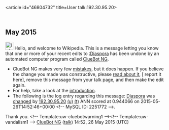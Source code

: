 <article id="46804732" title=User talk:192.30.95.20>
	<talkpage id="46804732" title="User talk:192.30.95.20">


== May 2015 ==
[[File:Information.svg|left|25px|alt=]] Hello, and welcome to Wikipedia. This is a message letting you know that one or more of your recent edits to [[:Diaspora]] has been undone by an automated computer program called [[User:ClueBot NG|ClueBot NG]].
{{clear}}
* ClueBot NG makes very few [[User:ClueBot NG#Information About False Positives|mistakes]], but it does happen. If you believe the change you made was constructive, please [[User:ClueBot NG#Information About False Positives|read about it]], [{{User:ClueBot NG/Warnings/FPReport|2251772}} report it here], remove this message from your talk page, and then make the edit again.
* For help, take a look at the [[Wikipedia:Introduction|introduction]].
* The following is the log entry regarding this message: [[Diaspora]] was [http://en.wikipedia.org/w/index.php?title=Diaspora&amp;diff=664126920&amp;oldid=663835304 changed] by [[Special:Contributions/192.30.95.20|192.30.95.20]] [[User:192.30.95.20|(u)]] [[User talk:192.30.95.20|(t)]] ANN scored at 0.944066 on 2015-05-26T14:52:46+00:00 &lt;!-- MySQL ID: 2251772 --&gt;.
Thank you. &lt;!-- Template:uw-cluebotwarning1 --&gt;&lt;!-- Template:uw-vandalism1 --&gt; [[User:ClueBot NG|ClueBot NG]] ([[User talk:ClueBot NG|talk]]) 14:52, 26 May 2015 (UTC)
	</talkpage>
</article>
